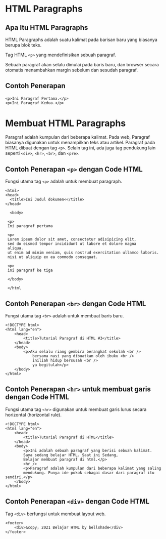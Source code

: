 # HTML Paragraphs
## Apa Itu HTML Paragraphs
HTML Paragraphs adalah suatu kalimat pada barisan baru yang biasanya berupa blok teks.

Tag HTML `<p>` yang mendefinisikan sebuah paragraf.

Sebuah paragraf akan selalu dimulai pada baris baru, dan browser secara
otomatis menambahkan margin sebelum dan sesudah paragraf.
## Contoh Penerapan <p>
```
<p>Ini Paragraf Pertama.</p>
<p>Ini Paragraf Kedua.</p>
```
# Membuat HTML Paragraphs
Paragraf adalah kumpulan dari beberapa kalimat. 
Pada web, Paragraf biasanya digunakan untuk menampilkan teks atau artikel.
Paragraf pada HTML dibuat dengan tag `<p>`. Selain tag ini, 
ada juga tag pendukung lain seperti `<div>`, `<hr>`, `<br>`, dan `<pre>`.

## Contoh Penerapan `<p>` dengan Code HTML
Fungsi utama tag `<p>` adalah untuk membuat paragraph.
```
<html>
<head>
  <title>Ini Judul dokumen<</title>
</head>

  <body>

 <p> 
 Ini paragraf pertama 
 
 <p>
 Lorem ipsum dolor sit amet, consectetur adisipicing elit,
 sed do eismod tempor incididunt ut labore et dolore magna
 aliqua.
 ut enim ad minim veniam, quis nostrud exercitation ullamco laboris.
 nisi ut aliquip ex ea commodo consequat.
 
 <p>
 ini paragraf ke tiga
 
 </body>
 
 </html
```
## Contoh Penerapan `<br>` dengan Code HTML
Fungsi utama tag `<br>` adalah untuk membuat baris baru.
```
<!DOCTYPE html>
<html lang="en">
    <head>
        <title>Tutorial Paragraf di HTML #3</title>
    </head>
    <body>
        <p>Aku selalu riang gembira berangkat sekolah <br />
            bersama nasi yang dibuatkan oleh ibuku <br />
            iniliah hidup bersusah <br />
            ya begitulah</p>
    </body>
</html>
```
## Contoh Penerapan `<hr>` untuk membuat garis dengan Code HTML
Fungsi utama tag `<hr>` digunakan untuk membuat garis lurus secara horizontal (horizontal rule).
```
<!DOCTYPE html>
<html lang="en">
    <head>
        <title>Tutorial Paragraf di HTML</title>
    </head>
    <body>
        <p>Ini adalah sebuah paragraf yang berisi sebuah kalimat.
        Saya sedang belajar HTML. Saat ini Sedang,
        Belajar membuat paragraf di html.</p>
        <hr />
        <p>Paragraf adalah kumpulan dari beberapa kalimat yang saling
        mendukung. Punya ide pokok sebagai dasar dari paragraf itu sendiri.</p>
    </body>
</html>
```
## Contoh Penerapan `<div>` dengan Code HTML
Tag `<div>` berfungsi untuk membuat layout web.
```
<footer>
    <div>&copy; 2021 Belajar HTML by bellshade</div>
</footer>
```
